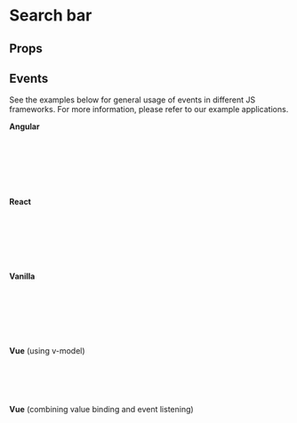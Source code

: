  
<Meta of={SearchBarstories} />

# Search bar

<Canvas of={SearchBarstories.Default} sourceState="shown" />

## Props

<Controls />

## Events
See the examples below for general usage of events in different JS frameworks.
For more information, please refer to our example applications.

<b>Angular</b>

```js
//app.component.js
handleSearchBar(event: any) {
  console.log("searchBar value change: ", event.detail)
}
//app.component.html
<ifx-search-bar is-open="true" disabled="false" (ifxInput)="handleSearchBar($event)"></ifx-search-bar>
```

<b>React</b>

```js
//MyComponent.js
const handleSearch = (event) => {
  console.log("handling input: ", event.detail)
};
...
<IfxSearchBar is-open="true" disabled="false" onIfxInput={handleSearch}></IfxSearchBar>
```

<b>Vanilla</b>

```js
//index.html
const searchBar = document.querySelector('#search-bar');
searchBar.addEventListener('ifxInput', (event) => {
  console.log("search bar value", event.detail);
});
<ifx-search-bar id="search-bar" is-open="true" disabled="false"></ifx-search-bar>
```

<b>Vue</b> (using v-model)

```js
//MyComponent.vue
let searchValue = ref('');
...
<ifx-search-bar v-model="searchValue" is-open="true" disabled="false"></ifx-search-bar>
```

<b>Vue</b> (combining value binding and event listening)
```js
//MyComponent.vue
<ifx-search-bar @ifxInput="event => console.log(event.detail)" is-open="true" disabled="false">
</ifx-search-bar>
```

